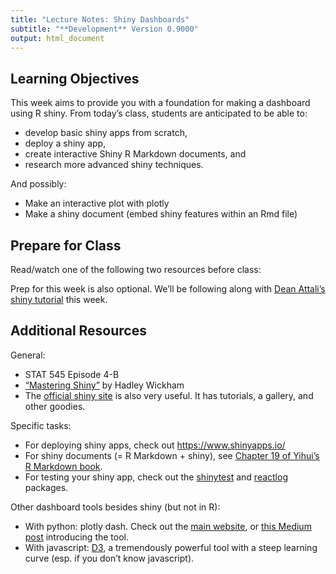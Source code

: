 ```yaml
---
title: "Lecture Notes: Shiny Dashboards"
subtitle: "**Development** Version 0.9000"
output: html_document
---
```


## Learning Objectives

This week aims to provide you with a foundation for making a dashboard using R shiny. From today's class, students are anticipated to be able to:

- develop basic shiny apps from scratch,
- deploy a shiny app,
- create interactive Shiny R Markdown documents, and
- research more advanced shiny techniques.

And possibly:

- Make an interactive plot with plotly
- Make a shiny document (embed shiny features within an Rmd file)


## Prepare for Class

Read/watch one of the following two resources before class:

Prep for this week is also optional. We'll be following along with [Dean Attali's shiny tutorial](https://deanattali.com/blog/building-shiny-apps-tutorial/) this week.

## Additional Resources

General:

- STAT 545 Episode 4-B
- ["Mastering Shiny"](https://mastering-shiny.org/) by Hadley Wickham
- The [official shiny site](https://shiny.rstudio.com/) is also very useful. It has tutorials, a gallery, and other goodies.

Specific tasks:

- For deploying shiny apps, check out [https://www.shinyapps.io/](https://www.shinyapps.io/)
- For shiny documents (= R Markdown + shiny), see [Chapter 19 of Yihui’s R Markdown book](https://bookdown.org/yihui/rmarkdown/shiny-documents.html).
- For testing your shiny app, check out the [shinytest](https://rstudio.github.io/shinytest/) and [reactlog](https://github.com/rstudio/reactlog) packages. 

Other dashboard tools besides shiny (but not in R):

- With python: plotly dash. Check out the [main website](https://plotly.com/dash/), or [this Medium post](https://medium.com/plotly/introducing-dash-5ecf7191b503) introducing the tool.
- With javascript: [D3](https://d3js.org/), a tremendously powerful tool with a steep learning curve (esp. if you don't know javascript).